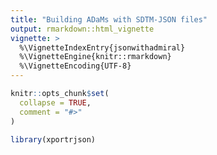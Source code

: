 ```yaml
---
title: "Building ADaMs with SDTM-JSON files"
output: rmarkdown::html_vignette
vignette: >
  %\VignetteIndexEntry{jsonwithadmiral}
  %\VignetteEngine{knitr::rmarkdown}
  %\VignetteEncoding{UTF-8}
---
```


```r
knitr::opts_chunk$set(
  collapse = TRUE,
  comment = "#>"
)
```

```r
library(xportrjson)
```
